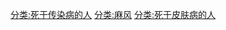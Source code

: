 
{{noteTA
|1=zh-hans:麻风; zh-hant:痲瘋;
}}
[[分类:死于传染病的人|分类:死于传染病的人]]
[[分类:麻风|分类:麻风]]
[[分类:死于皮肤病的人|分类:死于皮肤病的人]]